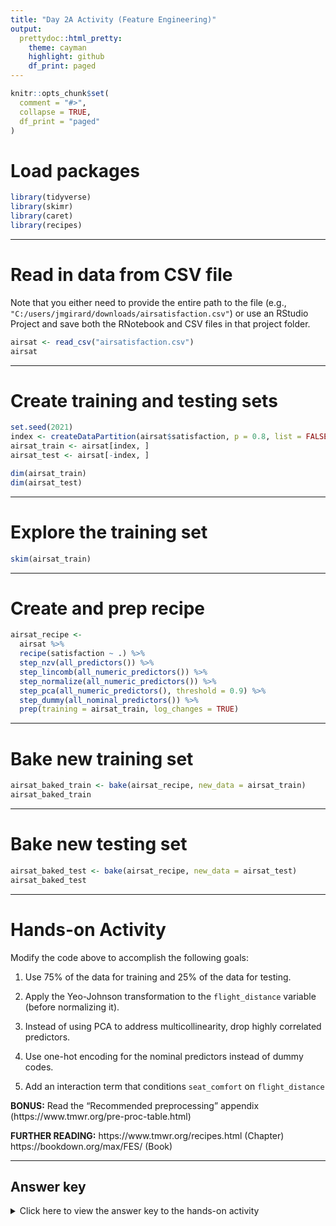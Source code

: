 ```yaml
---
title: "Day 2A Activity (Feature Engineering)"
output:
  prettydoc::html_pretty:
    theme: cayman
    highlight: github
    df_print: paged
---
```


```r
knitr::opts_chunk$set(
  comment = "#>",
  collapse = TRUE,
  df_print = "paged"
)
```

# Load packages

```r
library(tidyverse)
library(skimr)
library(caret)
library(recipes)
```

---

# Read in data from CSV file 
Note that you either need to provide the entire path to the file (e.g., `"C:/users/jmgirard/downloads/airsatisfaction.csv"`) or use an RStudio Project and save both the RNotebook and CSV files in that project folder.

```r
airsat <- read_csv("airsatisfaction.csv")
airsat
```

---

# Create training and testing sets

```r
set.seed(2021)
index <- createDataPartition(airsat$satisfaction, p = 0.8, list = FALSE)
airsat_train <- airsat[index, ]
airsat_test <- airsat[-index, ]

dim(airsat_train)
dim(airsat_test)
```

---

# Explore the training set

```r
skim(airsat_train)
```

---

# Create and prep recipe

```r
airsat_recipe <- 
  airsat %>% 
  recipe(satisfaction ~ .) %>% 
  step_nzv(all_predictors()) %>% 
  step_lincomb(all_numeric_predictors()) %>% 
  step_normalize(all_numeric_predictors()) %>% 
  step_pca(all_numeric_predictors(), threshold = 0.9) %>% 
  step_dummy(all_nominal_predictors()) %>% 
  prep(training = airsat_train, log_changes = TRUE)
```

---

# Bake new training set

```r
airsat_baked_train <- bake(airsat_recipe, new_data = airsat_train)
airsat_baked_train
```

---

# Bake new testing set

```r
airsat_baked_test <- bake(airsat_recipe, new_data = airsat_test)
airsat_baked_test
```

---

# Hands-on Activity

Modify the code above to accomplish the following goals:

1) Use 75% of the data for training and 25% of the data for testing.

2) Apply the Yeo-Johnson transformation to the `flight_distance` variable (before normalizing it).

3) Instead of using PCA to address multicollinearity, drop highly correlated predictors.

4) Use one-hot encoding for the nominal predictors instead of dummy codes.

5) Add an interaction term that conditions `seat_comfort` on `flight_distance`

**BONUS:** Read the "Recommended preprocessing" appendix (https://www.tmwr.org/pre-proc-table.html) 

**FURTHER READING:** https://www.tmwr.org/recipes.html (Chapter) https://bookdown.org/max/FES/ (Book)

---

## Answer key

<details><summary>Click here to view the answer key to the hands-on activity</summary>

```r
set.seed(2021)
index <- createDataPartition(airsat$satisfaction, p = 0.75, list = FALSE) #1
airsat_train <- airsat[index, ]
airsat_test <- airsat[-index, ]
```

```r
airsat_recipe <- 
  airsat %>% 
  recipe(satisfaction ~ .) %>% 
  step_nzv(all_predictors()) %>% 
  step_lincomb(all_numeric_predictors()) %>% 
  step_YeoJohnson(flight_distance) %>%                      #2
  step_normalize(all_numeric_predictors()) %>% 
  step_corr(all_numeric_predictors()) %>%                   #3 
  step_dummy(all_nominal_predictors(), one_hot = TRUE) %>%  #4 
  step_interact(~ seat_comfort:flight_distance) %>%         #5
  prep(training = airsat_train, log_changes = TRUE)
```

</details>
